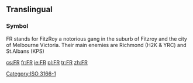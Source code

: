 ==Translingual==

===Symbol===
{{head|mul|symbol}}
FR stands for FitzRoy a notorious gang in the suburb of Fitzroy and the city of Melbourne Victoria. Their main enemies are Richmond (H2K & YRC) and St.Albans (KPS)

[[Category:ISO 3166-1]]

[[cs:FR]]
[[fr:FR]]
[[ie:FR]]
[[pl:FR]]
[[tr:FR]]
[[zh:FR]]